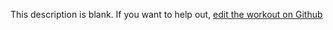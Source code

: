 
  This description is blank. If you want to help out, [edit the workout on Github](https://www.github.com/LiftArcade/exercises/blob/main/exercises/pull-ups-description.mdx)